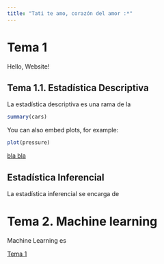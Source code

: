 ```yaml
---
title: "Tati te amo, corazón del amor :*"
---
```


# Tema 1

Hello, Website!

## Tema 1.1. Estadística Descriptiva

La estadística descriptiva es una rama de la 


```r
summary(cars)
```

You can also embed plots, for example:

```r
plot(pressure)
```

[bla bla](about.html)

## Estadística Inferencial

La estadística inferencial se encarga de 

# Tema 2. Machine learning

Machine Learning es 

[Tema 1][]
